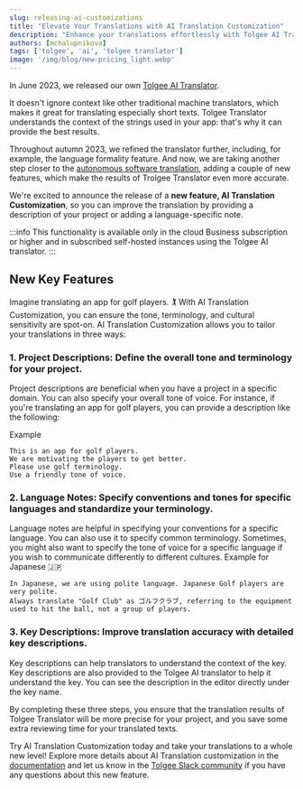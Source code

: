 ```yaml
---
slug: releasing-ai-customizations
title: "Elevate Your Translations with AI Translation Customization"
description: "Enhance your translations effortlessly with Tolgee AI Translation Customization by allowing personalized project descriptions, language notes and key descriptions"
authors: [mchalupnikova]
tags: ['tolgee', 'ai', 'tolgee translator']
image: '/img/blog/new-pricing_light.webp'
---
```

In June 2023, we released our own [Tolgee AI Translator](https://tolgee.io/blog/tolgee-ai-translator).

It doesn't ignore context like other traditional machine translators, which makes it great for translating
especially short texts. Tolgee Translator understands the context of the strings used in your app: that's why
it can provide the best results.

Throughout autumn 2023, we refined the translator further, including, for example, the language formality feature.
And now, we are taking another step closer to the [autonomous software translation](https://tolgee.io/blog/autonomous-localization),
adding a couple of new features, which make the results of Trolgee Translator even more accurate.

We're excited to announce the release of a **new feature, AI Translation Customization**,
so you can improve the translation by providing a description of your project or adding a language-specific note.

<!--truncate-->

:::info
This functionality is available only in the cloud Business subscription or higher and in subscribed self-hosted instances using the Tolgee AI translator.
:::

## New Key Features
Imagine translating an app for golf players. 🏌️
With AI Translation Customization, you can ensure the tone, terminology, and cultural sensitivity are spot-on.
AI Translation Customization allows you to tailor your translations in three ways:

### 1. Project Descriptions: Define the overall tone and terminology for your project.
Project descriptions are beneficial when you have a project in a specific domain. You can also specify your overall tone of voice. For instance, if you're translating an app for golf players, you can provide a description like the following:

Example
```
This is an app for golf players.
We are motivating the players to get better.
Please use golf terminology.
Use a friendly tone of voice.
```

### 2. Language Notes: Specify conventions and tones for specific languages and standardize your terminology.
Language notes are helpful in specifying your conventions for a specific language. You can also use it to specify common terminology.
Sometimes, you might also want to specify the tone of voice for a specific language if you wish to communicate differently to different cultures.
Example for Japanese 🇯🇵

```
In Japanese, we are using polite language. Japanese Golf players are very polite.
Always translate "Golf Club" as ゴルフクラブ, referring to the equipment used to hit the ball, not a group of players.
```

### 3. Key Descriptions: Improve translation accuracy with detailed key descriptions.
Key descriptions can help translators to understand the context of the key. Key descriptions are also provided to the Tolgee AI translator to help it understand the key.
You can see the description in the editor directly under the key name.

By completing these three steps, you ensure that the translation results of Tolgee Translator
will be more precise for your project, and you save some extra reviewing time for your translated texts.

Try AI Translation Customization today and take your translations to a whole new level!
Explore more details about AI Translation customization in the [documentation](/platform/projects_and_organizations/ai-translation-customization)
and let us know in the [Tolgee Slack community](https://Tolg.ee/slack) if you have any questions about this new feature.
